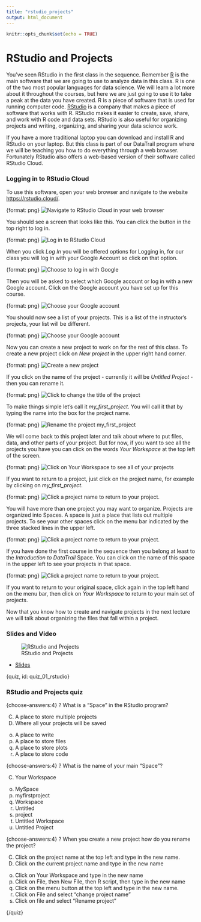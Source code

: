 ```yaml
---
title: "rstudio_projects"
output: html_document
---
```


```r
knitr::opts_chunk$set(echo = TRUE)
```


# RStudio and Projects

You've seen RStudio in the first class in the sequence. Remember [R](https://www.r-project.org/) is the main software that we are going to use to analyze data in this class. R is one of the two most popular languages for data science. We will learn a lot more about it throughout the courses, but here we are just going to use it to take a peak at the data you have created. R is a piece of software that is used for running computer code. [RStudio](https://www.rstudio.com/) is a company that makes a piece of software that works with R. RStudio makes it easier to create, save, share, and work with R code and data sets. RStudio is also useful for organizing projects and writing, organizing, and sharing your data science work.  

If you have a more traditional laptop you can download and install R and RStudio on your laptop. But this class is part of our DataTrail program where we will be teaching you how to do everything through a web browser. Fortunately RStudio also offers a web-based version of their software called RStudio Cloud.


### Logging in to RStudio Cloud

To use this software, open your web browser and navigate to the website [https://rstudio.cloud/](https://rstudio.cloud/).


{format: png}
![Navigate to RStudio Cloud in your web browser](https://docs.google.com/presentation/d/1biGNswdBbE9iEzbIBsVT0anGcDXnI1UhZM1l165ixig/export/png?id=1biGNswdBbE9iEzbIBsVT0anGcDXnI1UhZM1l165ixig&pageid=g2bfdb07292_0_151)

You should see a screen that looks like this. You can click the button in the top right to log in. 


{format: png}
![Log in to RStudio Cloud](https://docs.google.com/presentation/d/1biGNswdBbE9iEzbIBsVT0anGcDXnI1UhZM1l165ixig/export/png?id=1biGNswdBbE9iEzbIBsVT0anGcDXnI1UhZM1l165ixig&pageid=g313d649b28_0_1)

When you click _Log In_ you will be offered options for Logging in, for our class you will log in with your Google Account so click on that option. 

{format: png}
![Choose to log in with Google](https://docs.google.com/presentation/d/1biGNswdBbE9iEzbIBsVT0anGcDXnI1UhZM1l165ixig/export/png?id=1biGNswdBbE9iEzbIBsVT0anGcDXnI1UhZM1l165ixig&pageid=g313d649b28_0_7)

Then you will be asked to select which Google account or log in with a new Google account. Click on the Google account you have set up for this course. 

{format: png}
![Choose your Google account](https://docs.google.com/presentation/d/1biGNswdBbE9iEzbIBsVT0anGcDXnI1UhZM1l165ixig/export/png?id=1biGNswdBbE9iEzbIBsVT0anGcDXnI1UhZM1l165ixig&pageid=g313d649b28_0_15)

You should now see a list of your projects. This is a list of the instructor's projects, your list will be different. 

{format: png}
![Choose your Google account](https://docs.google.com/presentation/d/1biGNswdBbE9iEzbIBsVT0anGcDXnI1UhZM1l165ixig/export/png?id=1biGNswdBbE9iEzbIBsVT0anGcDXnI1UhZM1l165ixig&pageid=g313d649b28_0_22)

Now you can create a new project to work on for the rest of this class. To create a new project click on _New project_ in the upper right hand corner. 

{format: png}
![Create a new project](https://docs.google.com/presentation/d/1biGNswdBbE9iEzbIBsVT0anGcDXnI1UhZM1l165ixig/export/png?id=1biGNswdBbE9iEzbIBsVT0anGcDXnI1UhZM1l165ixig&pageid=g313d649b28_0_29)

If you click on the name of the project - currently it will be _Untitled Project_ - then you can rename it. 

{format: png}
![Click to change the title of the project](https://docs.google.com/presentation/d/1biGNswdBbE9iEzbIBsVT0anGcDXnI1UhZM1l165ixig/export/png?id=1biGNswdBbE9iEzbIBsVT0anGcDXnI1UhZM1l165ixig&pageid=g313d649b28_0_35)

To make things simple let's call it _my_first_project_. You will call it that by typing the name into the box for the project name.  

{format: png}
![Rename the project my_first_project](https://docs.google.com/presentation/d/1biGNswdBbE9iEzbIBsVT0anGcDXnI1UhZM1l165ixig/export/png?id=1biGNswdBbE9iEzbIBsVT0anGcDXnI1UhZM1l165ixig&pageid=g313d649b28_0_41)

We will come back to this project later and talk about where to put files, data, and other parts of your project. But for now, if you want to see all the projects you have you can click on the words _Your Workspace_ at the top left of the screen. 

{format: png}
![Click on Your Workspace to see all of your projects](https://docs.google.com/presentation/d/1biGNswdBbE9iEzbIBsVT0anGcDXnI1UhZM1l165ixig/export/png?id=1biGNswdBbE9iEzbIBsVT0anGcDXnI1UhZM1l165ixig&pageid=g313d649b28_0_181)


If you want to return to a project, just click on the project name, for example by clicking on _my_first_project_. 

{format: png}
![Click a project name to return to your project.](https://docs.google.com/presentation/d/1biGNswdBbE9iEzbIBsVT0anGcDXnI1UhZM1l165ixig/export/png?id=1biGNswdBbE9iEzbIBsVT0anGcDXnI1UhZM1l165ixig&pageid=g313d649b28_0_219)


You will have more than one project you may want to organize. Projects are organized into Spaces. A space is just a place that lists out multiple projects. To see your other spaces click on the menu bar indicated by the three stacked lines in the upper left. 

{format: png}
![Click a project name to return to your project.](https://docs.google.com/presentation/d/1biGNswdBbE9iEzbIBsVT0anGcDXnI1UhZM1l165ixig/export/png?id=1biGNswdBbE9iEzbIBsVT0anGcDXnI1UhZM1l165ixig&pageid=g313ea4ce38_0_19)


If you have done the first course in the sequence then you belong at least to the _Introduction to DataTrail_ Space. You can click on the name of this space in the upper left to see your projects in that space. 


{format: png}
![Click a project name to return to your project.](https://docs.google.com/presentation/d/1biGNswdBbE9iEzbIBsVT0anGcDXnI1UhZM1l165ixig/export/png?id=1biGNswdBbE9iEzbIBsVT0anGcDXnI1UhZM1l165ixig&pageid=g313ea4ce38_0_33)

If you want to return to your original space, click again in the top left hand on the menu bar, then click on _Your Workspace_ to return to your main set of projects. 

Now that you know how to create and navigate projects in the next lecture we will talk about organizing the files that fall within a project. 

### Slides and Video

![RStudio and Projects](https://youtu.be/grfF9ODSbxQ)

* [Slides](https://docs.google.com/presentation/d/1biGNswdBbE9iEzbIBsVT0anGcDXnI1UhZM1l165ixig/edit?usp=sharing)



{quiz, id: quiz_01_rstudio}

### RStudio and Projects quiz

{choose-answers:4}
? What is a "Space" in the RStudio program? 

C) A place to store multiple projects
C) Where all your projects will be saved
o) A place to write
o) A place to store files
o) A place to store plots
o) A place to store code

{choose-answers:4}
? What is the name of your main "Space"?

C) Your Workspace
o) MySpace
o) myfirstproject
o) Workspace
o) Untitled
o) project
o) Untitled Workspace
o) Untitled Project

{choose-answers:4}
? When you create a new project how do you rename the project?

C) Click on the project name at the top left and type in the new name. 
C) Click on the current project name and type in the new name
o) Click on Your Workspace and type in the new name
o) Click on File, then New File, then R script, then type in the new name
o) Click on the menu button at the top left and type in the new name. 
o) Click on File and select "change project name"
o) Click on file and select "Rename project"

{/quiz}